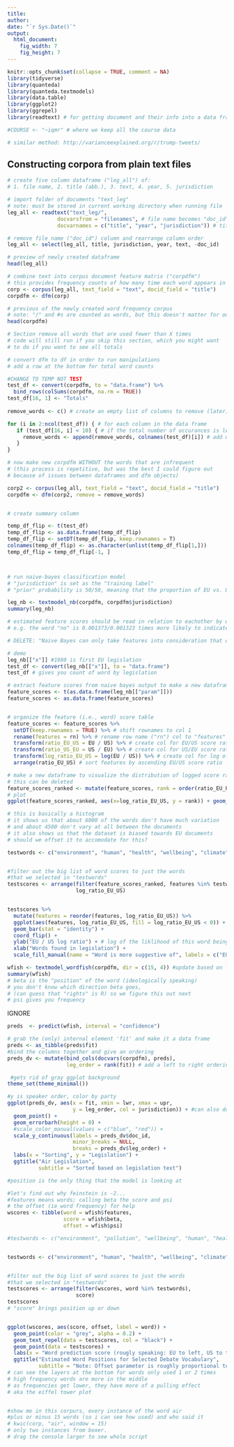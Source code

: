 ```yaml
---
title: 
author: 
date: "`r Sys.Date()`"
output: 
  html_document:
    fig_width: 7
    fig_height: 7 
---
```


```r
knitr::opts_chunk$set(collapse = TRUE, comment = NA)
library(tidyverse)
library(quanteda)
library(quanteda.textmodels)
library(data.table)
library(ggplot2)
library(ggrepel)
library(readtext) # for getting document and their info into a data frame 

#COURSE <- "~iqmr" # where we keep all the course data

# similar method: http://varianceexplained.org/r/trump-tweets/
```

## Constructing corpora from plain text files


```r
# create five column dataframe ("leg_all") of: 
# 1. file name, 2. title (abb.), 3. text, 4. year, 5. jurisdiction

# import folder of documents "text_leg" 
# note: must be stored in current working directory when running file
leg_all <- readtext("text_leg/", 
                docvarsfrom = "filenames", # file name becomes "doc_id"
                docvarnames = c("title", "year", "jurisdiction")) # title (abb.), year, and jurisdiction are extracted from file name

# remove file name ("doc_id") column and rearrange column order
leg_all <- select(leg_all, title, jurisdiction, year, text, -doc_id) 

# preview of newly created dataframe
head(leg_all) 

```



```r
# combine text into corpus document feature matrix ("corpdfm")
# this provides frequency counts of how many time each word appears in each document
corp <- corpus(leg_all, text_field = "text", docid_field = "title")
corpdfm <- dfm(corp)

# previous of the newly created word frequency corpus
# note: "/" and #s are counted as words, but this doesn't matter for our purposes
head(corpdfm)
```

```r
# Section remove all words that are used fewer than X times
# code will still run if you skip this section, which you might want
# to do if you want to see all totals

# convert dfm to df in order to run manipulations
# add a row at the bottom for total word counts

#CHANGE TO TEMP NOT TEST
test_df <- convert(corpdfm, to = "data.frame") %>%
  bind_rows(colSums(corpdfm, na.rm = TRUE))
test_df[16, 1] <- "Totals"
  
remove_words <- c() # create an empty list of columns to remove (later) 

for (i in 2:ncol(test_df)) { # for each column in the data frame
   if (test_df[16, i] < 10) { # if the total number of occurances is less than 10
     remove_words <- append(remove_words, colnames(test_df)[i]) # add word to the list of words to be removed
   } 
}

# now make new corpdfm WITHOUT the words that are infrequent
# (this process is repetitive, but was the best I could figure out
# because of issues between dataframes and dfm objects)

corp2 <- corpus(leg_all, text_field = "text", docid_field = "title")
corpdfm <- dfm(corp2, remove = remove_words)


# create summary column

temp_df_flip <- t(test_df)
temp_df_flip <- as.data.frame(temp_df_flip) 
temp_df_flip <- setDT(temp_df_flip, keep.rownames = T)
colnames(temp_df_flip) <- as.character(unlist(temp_df_flip[1,]))
temp_df_flip = temp_df_flip[-1, ]




```



```r
# run naive-bayes classification model 
# "jurisdiction" is set as the "training label"
# "prior" probability is 50/50, meaning that the proportion of EU vs. US docs doesn't impact prediction (see "help(textmodel_nb)" for more information)

leg_nb <- textmodel_nb(corpdfm, corpdfm$jurisdiction)
summary(leg_nb)

# estimated feature scores should be read in relation to eachother by word
# e.g. the word "no" is 0.001373/0.001323 times more likely to indicate an EU than US doc
```

```r
# DELETE: "Naive Bayes can only take features into consideration that occur both in the training set and the test set, but we can make the features identical using dfm_match()"

# demo
leg_nb[["x"]] #1980 is first EU legislation
test_df <- convert(leg_nb[["x"]], to = "data.frame") 
test_df # gives you count of word by legislation

# extract feature scores from naive bayes output to make a new dataframe
feature_scores <- t(as.data.frame(leg_nb[["param"]])) 
feature_scores <- as.data.frame(feature_scores)


# organize the feature (i.e., word) score table
feature_scores <- feature_scores %>%
  setDT(keep.rownames = TRUE) %>% # shift rownames to col 1
  rename(features = rn) %>% # rename row name ("rn") col to "features"
  transform(ratio_EU_US = EU / US) %>% # create col for EU/US score ratio
  transform(ratio_US_EU = US / EU) %>% # create col for US/EU score ratio
  transform(log_ratio_EU_US = log(EU / US)) %>% # create col for log of EU/US score ratio
  arrange(ratio_EU_US) # sort features by ascending EU/US score ratio

# make a new dataframe to visualize the distribution of logged score ratios
# this can be deleted
feature_scores_ranked <- mutate(feature_scores, rank = order(ratio_EU_US))
# plot
ggplot(feature_scores_ranked, aes(x=log_ratio_EU_US, y = rank)) + geom_point() 

# this is basically a histogram
# it shows us that about 6000 of the words don't have much variation
# and about 4500 don't vary at all between the documents
# it also shows us that the dataset is biased towards EU documents
# should we offset it to accomodate for this? 


```

```r
testwords <- c("environment", "human", "health", "wellbeing", "climate", "cancer", "air", "health-protection", "health-care", "healthcare", "disease", "science", "lung", "prevention", "prevent", "preventive") # see if "preventative" ever used in docs


#filter out the big list of word scores to just the words
#that we selected in "testwords"
testscores <- arrange(filter(feature_scores_ranked, features %in% testwords),
                      log_ratio_EU_US)


testscores %>%
  mutate(features = reorder(features, log_ratio_EU_US)) %>%
  ggplot(aes(features, log_ratio_EU_US, fill = log_ratio_EU_US < 0)) +
  geom_bar(stat = "identity") +
  coord_flip() +
  ylab("EU / US log ratio") + # log of the liklihood of this word being in an EU doc vs. a US doc
  xlab("Words found in legislation") +
  scale_fill_manual(name = "Word is more suggestive of", labels = c("EU Legislation", "US Legislation"), values = c("light blue", "coral"))
```


```r
wfish <- textmodel_wordfish(corpdfm, dir = c(15, 4)) #update based on leg_all global environment
summary(wfish)
# beta is the "position" of the word (ideologically speaking)
# you don't know which direction beta goes,  
# (can guess that "rights" is R) so we figure this out next
# psi gives you frequency

```


############# IGNORE ################



```r
preds  <- predict(wfish, interval = "confidence")

# grab the (only) internal element 'fit' and make it a data frame
preds <- as_tibble(preds$fit)
#bind the columns together and give an ordering
preds_dv <- mutate(bind_cols(docvars(corpdfm), preds),
                   leg_order = rank(fit)) # add a left to right ordering

 #gets rid of gray ggplot background
theme_set(theme_minimal())

#y is speaker order, color by party
ggplot(preds_dv, aes(x = fit, xmin = lwr, xmax = upr,
                     y = leg_order, col = jurisdiction)) + #can also do year
  geom_point() +
  geom_errorbarh(height = 0) +
  #scale_color_manual(values = c("blue", "red")) +
  scale_y_continuous(labels = preds_dv$doc_id,
                     minor_breaks = NULL,
                     breaks = preds_dv$leg_order) +
  labs(x = "Sorting", y = "Legislation") +
  ggtitle("Air Legislation",
          subtitle = "Sorted based on legislation text")
```

```r
#position is the only thing that the model is looking at

#let's find out why feinstein is -2... 
#features means words; calling beta the score and psi 
# the offset (ie word frequency) for help
wscores <- tibble(word = wfish$features,
                  score = wfish$beta,
                  offset = wfish$psi)

#testwords <- c("environment", "pollution", "wellbeing", "human", "health", "climate", "air", "proportionality", "federal", "member", "cancer", "motor", "nature", "smog", "acid", "rain", "vegetation", "agriculture", "ozone", "luxembourg", "smoke", "prevention", "preventive", "congress", "economic", "fossil-fuel")


testwords <- c("environment", "human", "health", "wellbeing", "climate", "cancer", "air", "health-protection", "health-care", "healthcare", "disease", "science", "lung", "prevention", "prevent", "preventive")


#filter out the big list of word scores to just the words
#that we selected in "testwords"
testscores <- arrange(filter(wscores, word %in% testwords),
                      score)
testscores
# "score" brings position up or down



```

```r
ggplot(wscores, aes(score, offset, label = word)) +
  geom_point(color = "grey", alpha = 0.2) +
  geom_text_repel(data = testscores, col = "black") +
  geom_point(data = testscores) +
  labs(x = "Word prediction score (rougly speaking: EU to left, US to the right)", y = "Offset parameter (~frequency)") +
  ggtitle("Estimated Word Positions for Selected Debate Vocabulary",
          subtitle = "Note: Offset parameter is roughly proportional to word frequency")
# can see the layers at the bottom for words only used 1 or 2 times
# high frequency words are more in the middle
# as frequencies get lower, they have more of a pulling effect
# aka the eiffel tower plot


#show me in this corpurs, every instance of the word air
#plus or minus 15 words (so i can see how used) and who said it
# kwic(corp, "air", window = 15)
# only two instances from boxer. 
# drag the console larger to see whole script


```

